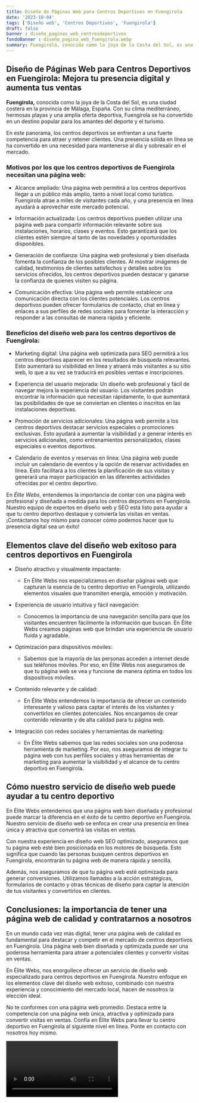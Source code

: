 ```yaml
---
title: Diseño de Páginas Web para Centros Deportivos en Fuengirola
date: '2023-10-04'
tags: ['Diseño web', 'Centros Deportivos', 'Fuengirola']
draft: false
banner : diseño_paginas_web_centrosdeportivos
fondoBanner : diseño_pagina_web_fuengirola.webp
summary: Fuengirola, conocida como la joya de la Costa del Sol, es una ciudad costera en la provincia de Málaga, España. Con su clima mediterráneo, hermosas playas y una amplia oferta deportiva, Fuengirola se ha convertido en un destino popular para los amantes del deporte y el turismo. 
---
```


## Diseño de Páginas Web para Centros Deportivos en Fuengirola: Mejora tu presencia digital y aumenta tus ventas

**Fuengirola,** conocida como la joya de la Costa del Sol, es una ciudad costera en la provincia de Málaga, España. Con su clima mediterráneo, hermosas playas y una amplia oferta deportiva, Fuengirola se ha convertido en un destino popular para los amantes del deporte y el turismo. 

En este panorama, los centros deportivos se enfrentan a una fuerte competencia para atraer y retener clientes. Una presencia sólida en línea se ha convertido en una necesidad para mantenerse al día y sobresalir en el mercado.

### Motivos por los que los centros deportivos de Fuengirola necesitan una página web:

- Alcance ampliado: Una página web permitirá a los centros deportivos llegar a un público más amplio, tanto a nivel local como turístico. Fuengirola atrae a miles de visitantes cada año, y una presencia en línea ayudará a aprovechar este mercado potencial.

- Información actualizada: Los centros deportivos pueden utilizar una página web para compartir información relevante sobre sus instalaciones, horarios, clases y eventos. Esto garantizará que los clientes estén siempre al tanto de las novedades y oportunidades disponibles.

- Generación de confianza: Una página web profesional y bien diseñada fomenta la confianza de los posibles clientes. Al mostrar imágenes de calidad, testimonios de clientes satisfechos y detalles sobre los servicios ofrecidos, los centros deportivos pueden destacar y ganarse la confianza de quienes visiten su página.

- Comunicación efectiva: Una página web permite establecer una comunicación directa con los clientes potenciales. Los centros deportivos pueden ofrecer formularios de contacto, chat en línea y enlaces a sus perfiles de redes sociales para fomentar la interacción y responder a las consultas de manera rápida y eficiente.

### Beneficios del diseño web para los centros deportivos de Fuengirola:

- Marketing digital: Una página web optimizada para SEO permitirá a los centros deportivos aparecer en los resultados de búsqueda relevantes. Esto aumentará su visibilidad en línea y atraerá más visitantes a su sitio web, lo que a su vez se traducirá en posibles ventas e inscripciones.

- Experiencia del usuario mejorada: Un diseño web profesional y fácil de navegar mejora la experiencia del usuario. Los visitantes podrán encontrar la información que necesitan rápidamente, lo que aumentará las posibilidades de que se conviertan en clientes o inscritos en las instalaciones deportivas.

- Promoción de servicios adicionales: Una página web permite a los centros deportivos destacar servicios especiales o promociones exclusivas. Esto ayudará a aumentar la visibilidad y a generar interés en servicios adicionales, como entrenamientos personalizados, clases especiales o eventos deportivos.

- Calendario de eventos y reservas en línea: Una página web puede incluir un calendario de eventos y la opción de reservar actividades en línea. Esto facilitará a los clientes la planificación de sus visitas y generará una mayor participación en las diferentes actividades ofrecidas por el centro deportivo.

En *Élite Webs*, entendemos la importancia de contar con una página web profesional y diseñada a medida para los centros deportivos en Fuengirola. Nuestro equipo de expertos en diseño web y SEO está listo para ayudar a que tu centro deportivo destaque y convierta las visitas en ventas. ¡Contáctanos hoy mismo para conocer cómo podemos hacer que tu presencia digital sea un éxito!

<GifSeo />

<Cta />

## Elementos clave del diseño web exitoso para centros deportivos en Fuengirola

- Diseño atractivo y visualmente impactante:
  - En Élite Webs nos especializamos en diseñar páginas web que capturan la esencia de tu centro deportivo en Fuengirola, utilizando elementos visuales que transmiten energía, emoción y motivación.

- Experiencia de usuario intuitiva y fácil navegación:
  - Conocemos la importancia de una navegación sencilla para que los visitantes encuentren fácilmente la información que buscan. En Élite Webs creamos páginas web que brindan una experiencia de usuario fluida y agradable.

- Optimización para dispositivos móviles:
  - Sabemos que la mayoría de las personas acceden a internet desde sus teléfonos móviles. Por eso, en Élite Webs nos aseguramos de que tu página web se vea y funcione de manera óptima en todos los dispositivos móviles.

- Contenido relevante y de calidad:
  - En Élite Webs entendemos la importancia de ofrecer un contenido interesante y valioso para captar el interés de los visitantes y convertirlos en clientes potenciales. Nos encargamos de crear contenido relevante y de alta calidad para tu página web.

- Integración con redes sociales y herramientas de marketing:
  - En Élite Webs sabemos que las redes sociales son una poderosa herramienta de marketing. Por eso, nos aseguramos de integrar tu página web con tus perfiles sociales y otras herramientas de marketing para aumentar la visibilidad y el alcance de tu centro deportivo en Fuengirola.

## Cómo nuestro servicio de diseño web puede ayudar a tu centro deportivo

En Élite Webs entendemos que una página web bien diseñada y profesional puede marcar la diferencia en el éxito de tu centro deportivo en Fuengirola. Nuestro servicio de diseño web se enfoca en crear una presencia en línea única y atractiva que convertirá las visitas en ventas.

Con nuestra experiencia en diseño web SEO optimizado, aseguramos que tu página web esté bien posicionada en los motores de búsqueda. Esto significa que cuando las personas busquen centros deportivos en Fuengirola, encontrarán tu página web de manera rápida y sencilla.

Además, nos aseguramos de que tu página web esté optimizada para generar conversiones. Utilizamos llamadas a la acción estratégicas, formularios de contacto y otras técnicas de diseño para captar la atención de tus visitantes y convertirlos en clientes.

## Conclusiones: la importancia de tener una página web de calidad y contratarnos a nosotros

En un mundo cada vez más digital, tener una página web de calidad es fundamental para destacar y competir en el mercado de centros deportivos en Fuengirola. Una página web bien diseñada y optimizada puede ser una poderosa herramienta para atraer a potenciales clientes y convertir visitas en ventas.

En Élite Webs, nos enorgullece ofrecer un servicio de diseño web especializado para centros deportivos en Fuengirola. Nuestro enfoque en los elementos clave del diseño web exitoso, combinado con nuestra experiencia y conocimiento del mercado local, hacen de nosotros la elección ideal.

No te conformes con una página web promedio. Destaca entre la competencia con una página web única, atractiva y optimizada para convertir visitas en ventas. Confía en Élite Webs para llevar tu centro deportivo en Fuengirola al siguiente nivel en línea. Ponte en contacto con nosotros hoy mismo.

<Video />

<CtaBot job='Centros Deportivos' city='Fuengirola'/>

<Gmaps query='Fuengirola+españa+maps' />